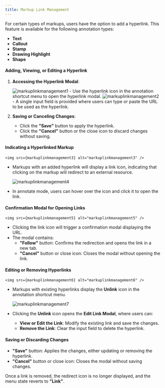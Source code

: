 ```yaml
---
title: Markup Link Management
---
```



For certain types of markups, users have the option to add a hyperlink. This feature is available for the following annotation types:  


- **Text**  
- **Callout**  
- **Stamp**  
- **Drawing Highlight**  
- **Shape**  

#### Adding, Viewing, or Editing a Hyperlink  
1. **Accessing the Hyperlink Modal**:  
    
    <img src={markuplinkmanagement1} alt="markuplinkmanagement1" />
   - Use the hyperlink icon in the annotation shortcut menu to open the hyperlink modal.
    
    <img src={markuplinkmanagement2} alt="markuplinkmanagement2" />
   - A single input field is provided where users can type or paste the URL to be used as the hyperlink.
   
2. **Saving or Canceling Changes**:  
   - Click the **"Save"** button to apply the hyperlink.  
   - Click the **"Cancel"** button or the close icon to discard changes without saving.

#### Indicating a Hyperlinked Markup  
    <img src={markuplinkmanagement3} alt="markuplinkmanagement3" />
- Markups with an added hyperlink will display a link icon, indicating that clicking on the markup will redirect to an external resource.  

    <img src={markuplinkmanagement4} alt="markuplinkmanagement4" />
- In annotate mode, users can hover over the icon and click it to open the link.

#### Confirmation Modal for Opening Links  
    <img src={markuplinkmanagement5} alt="markuplinkmanagement5" />
- Clicking the link icon will trigger a confirmation modal displaying the URL.  
- The modal contains:  
  - **"Follow"** button: Confirms the redirection and opens the link in a new tab.  
  - **"Cancel"** button or close icon: Closes the modal without opening the link.  

#### Editing or Removing Hyperlinks  
    <img src={markuplinkmanagement6} alt="markuplinkmanagement6" />
- Markups with existing hyperlinks display the **Unlink** icon in the annotation shortcut menu.  

    <img src={markuplinkmanagement7} alt="markuplinkmanagement7" />

- Clicking the **Unlink** icon opens the **Edit Link Modal**, where users can:  
  - **View or Edit the Link**: Modify the existing link and save the changes.  
  - **Remove the Link**: Clear the input field to delete the hyperlink.  

#### Saving or Discarding Changes  
- **"Save"** button: Applies the changes, either updating or removing the hyperlink.  
- **"Cancel"** button or close icon: Closes the modal without saving changes.  

Once a link is removed, the redirect icon is no longer displayed, and the menu state reverts to **"Link"**.
